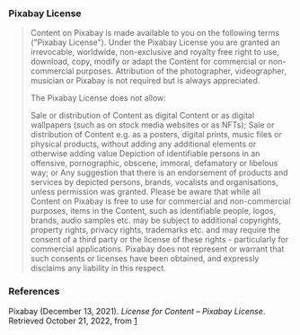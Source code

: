 === Pixabay License ===
<blockquote>Content on Pixabay is made available to you on the following terms ("Pixabay License"). Under the Pixabay License you are granted an irrevocable, worldwide, non-exclusive and royalty free right to use, download, copy, modify or adapt the Content for commercial or non-commercial purposes. Attribution of the photographer, videographer, musician or Pixabay is not required but is always appreciated.

The Pixabay License does not allow:

Sale or distribution of Content as digital Content or as digital wallpapers (such as on stock media websites or as NFTs);
Sale or distribution of Content e.g. as a posters, digital prints, music files or physical products, without adding any additional elements or otherwise adding value
Depiction of identifiable persons in an offensive, pornographic, obscene, immoral, defamatory or libelous way; or
Any suggestion that there is an endorsement of products and services by depicted persons, brands, vocalists and organisations, unless permission was granted.
Please be aware that while all Content on Pixabay is free to use for commercial and non-commercial purposes, items in the Content, such as identifiable people, logos, brands, audio samples etc. may be subject to additional copyrights, property rights, privacy rights, trademarks etc. and may require the consent of a third party or the license of these rights - particularly for commercial applications. Pixabay does not represent or warrant that such consents or licenses have been obtained, and expressly disclaims any liability in this respect.</blockquote>

=== References ===
Pixabay (December 13, 2021). ''License for Content – Pixabay License''. Retrieved October 21, 2022, from [https://pixabay.com/service/terms/#license]